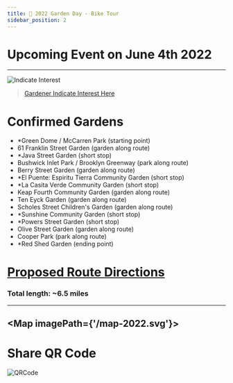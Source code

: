 ```yaml
---
title: 📅 2022 Garden Day - Bike Tour
sidebar_position: 2
---
```

# Upcoming Event on June 4th 2022 
---

![Indicate Interest ](/OpenGarden-Day2022.gif)

> [Gardener Indicate Interest Here](https://forms.gle/DFUY6NtVxcC3xUKy8)

# Confirmed Gardens
- *Green Dome / McCarren Park (starting point)
- 61 Franklin Street Garden (garden along route) 
- *Java Street Garden (short stop)
- Bushwick Inlet Park / Brooklyn Greenway (park along route)
- Berry Street Garden (garden along route) 
- *El Puente: Espiritu Tierra Community Garden (short stop)
- *La Casita Verde Community Garden (short stop)
- Keap Fourth Community Garden (garden along route)
- Ten Eyck Garden (garden along route)
- Scholes Street Children's Garden (garden along route)
- *Sunshine Community Garden (short stop)
- *Powers Street Garden (short stop)
- Olive Street Garden (garden along route)
- Cooper Park (park along route)
- *Red Shed Garden (ending point)

# [Proposed Route Directions](https://www.google.com/maps/@40.7157659,-73.9608142,14z/data=!4m2!6m1!1s17nYSWAgDGQOHC7chBfvalj1UAhuKJMlj?authuser=1)
### Total length: ~6.5 miles 

---

<Map imagePath={'/map-2022.svg'}>
    <GreenDome/>
    <Franklin/>
    <JavaSt/>
    <BerrySt/>
    <ElPuente/>
    <LaCasita/>
    <KeapFourth/>
    <TenEyck/>
    <Sunshine/>
    <Olive/>
    <Powers/>
    <RedShed/>
</Map>
---

# Share QR Code
![QRCode](/ShareQR2022.png)



